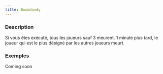 ```yaml
---
title: Boomdandy
---
```



<Role BOOMDANDY header />

### Description

Si vous êtes exécuté, tous les joueurs sauf 3 meurent. 1 minute plus tard, le joueur qui est le plus désigné par les autres joueurs meurt.

### Exemples

Coming soon
